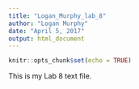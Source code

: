 ```yaml
---
title: "Logan_Murphy_lab_8"
author: "Logan Murphy"
date: "April 5, 2017"
output: html_document
---
```


```r
knitr::opts_chunk$set(echo = TRUE)
```

This is my Lab 8 text file. 

